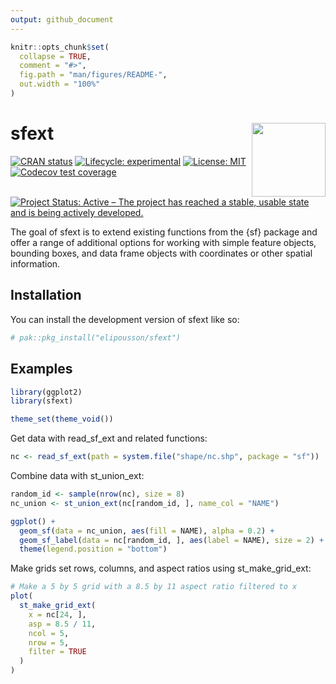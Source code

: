 ```yaml
---
output: github_document
---
```


<!-- README.md is generated from README.Rmd. Please edit that file -->

```r
knitr::opts_chunk$set(
  collapse = TRUE,
  comment = "#>",
  fig.path = "man/figures/README-",
  out.width = "100%"
)
```

# sfext <a href="https://elipousson.github.io/sfext/"><img src="man/figures/logo.png" align="right" height="118" /></a>

<!-- badges: start -->
[![CRAN status](https://www.r-pkg.org/badges/version/sfext)](https://CRAN.R-project.org/package=sfext)
[![Lifecycle: experimental](https://img.shields.io/badge/lifecycle-experimental-orange.svg)](https://lifecycle.r-lib.org/articles/stages.html#experimental)
 [![License: MIT](https://img.shields.io/badge/License-MIT-yellow.svg)](https://opensource.org/licenses/MIT)
[![Codecov test coverage](https://codecov.io/gh/elipousson/sfext/branch/main/graph/badge.svg)](https://app.codecov.io/gh/elipousson/sfext?branch=main)
[![Project Status: Active – The project has reached a stable, usable state and is being actively developed.](https://www.repostatus.org/badges/latest/active.svg)](https://www.repostatus.org/#active)
<!-- badges: end -->

The goal of sfext is to extend existing functions from the {sf} package and offer a range of additional options for working with simple feature objects, bounding boxes, and data frame objects with coordinates or other spatial information.

## Installation

You can install the development version of sfext like so:

``` r
# pak::pkg_install("elipousson/sfext")
```

## Examples

```r
library(ggplot2)
library(sfext)

theme_set(theme_void())
```

Get data with read_sf_ext and related functions:

```r
nc <- read_sf_ext(path = system.file("shape/nc.shp", package = "sf"))
```

Combine data with st_union_ext:

```r
random_id <- sample(nrow(nc), size = 8)
nc_union <- st_union_ext(nc[random_id, ], name_col = "NAME")

ggplot() +
  geom_sf(data = nc_union, aes(fill = NAME), alpha = 0.2) +
  geom_sf_label(data = nc[random_id, ], aes(label = NAME), size = 2) +
  theme(legend.position = "bottom")
```
Make grids set rows, columns, and aspect ratios using st_make_grid_ext:   

```r
# Make a 5 by 5 grid with a 8.5 by 11 aspect ratio filtered to x
plot(
  st_make_grid_ext(
    x = nc[24, ],
    asp = 8.5 / 11,
    ncol = 5,
    nrow = 5,
    filter = TRUE
  )
)
```

